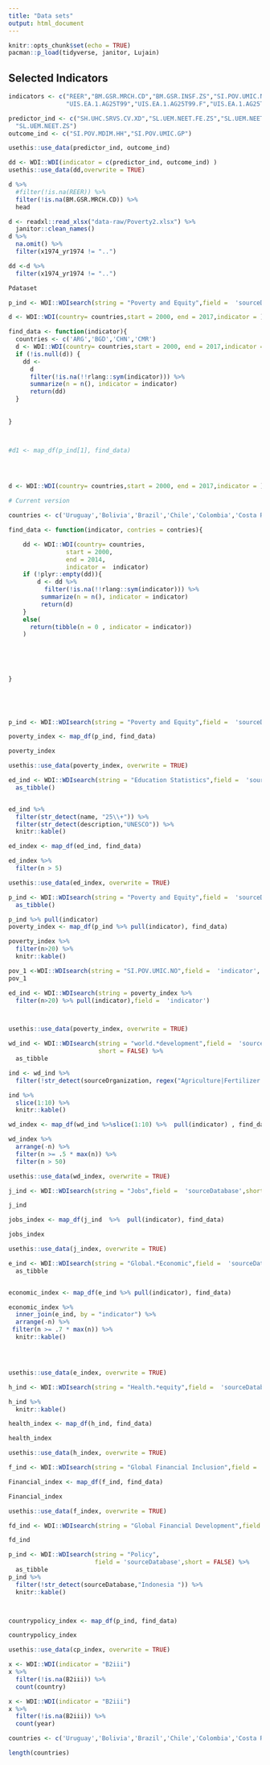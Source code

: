 ```yaml
---
title: "Data sets"
output: html_document
---
```


```r
knitr::opts_chunk$set(echo = TRUE)
pacman::p_load(tidyverse, janitor, Lujain)
```

## Selected Indicators


```r
indicators <- c("REER","BM.GSR.MRCH.CD","BM.GSR.INSF.ZS","SI.POV.UMIC.NO",
                "UIS.EA.1.AG25T99","UIS.EA.1.AG25T99.F","UIS.EA.1.AG25T99.F","UIS.EA.1.AG25T99.M","3.0.Gini","SI.POV.GINI" , "SI.DST.04TH.20")

predictor_ind <- c("SH.UHC.SRVS.CV.XD","SL.UEM.NEET.FE.ZS","SL.UEM.NEET.MA.ZS",
  "SL.UEM.NEET.ZS")
outcome_ind <- c("SI.POV.MDIM.HH","SI.POV.UMIC.GP")

usethis::use_data(predictor_ind, outcome_ind)
```




```r
dd <- WDI::WDI(indicator = c(predictor_ind, outcome_ind) )
usethis::use_data(dd,overwrite = TRUE)
```

```r
d %>% 
  #filter(!is.na(REER)) %>% 
  filter(!is.na(BM.GSR.MRCH.CD)) %>% 
  head
```



```r
d <- readxl::read_xlsx("data-raw/Poverty2.xlsx") %>% 
  janitor::clean_names()
d %>% 
  na.omit() %>%
  filter(x1974_yr1974 != "..") 
```

```r
dd <-d %>% 
  filter(x1974_yr1974 != "..") 
```

```r
Pdataset 
```
```r
p_ind <- WDI::WDIsearch(string = "Poverty and Equity",field =  'sourceDatabase')
```

```r

d <- WDI::WDI(country= countries,start = 2000, end = 2017,indicator = )
```

```r
find_data <- function(indicator){
  countries <- c('ARG','BGD','CHN','CMR')
  d <- WDI::WDI(country= countries,start = 2000, end = 2017,indicator =  indicator) 
  if (!is.null(d)) {
    dd <- 
      d
      filter(!is.na(!!rlang::sym(indicator))) %>% 
      summarize(n = n(), indicator = indicator)
      return(dd)
  }
  
 
}



#d1 <- map_df(p_ind[1], find_data)


  
```


```r

d <- WDI::WDI(country= countries,start = 2000, end = 2017,indicator = )
```

```r
# Current version

countries <- c('Uruguay','Bolivia','Brazil','Chile','Colombia','Costa Rica', 'Dominican Republic', 'Ecuador', 'El Salvador', 'Guatemala','Mexico', 'Nicaragua', 'Peru','Paraguay')

find_data <- function(indicator, contries = contries){

    dd <- WDI::WDI(country= countries,
                start = 2000,
                end = 2014,
                indicator =  indicator) 
    if (!plyr::empty(dd)){
        d <- dd %>% 
          filter(!is.na(!!rlang::sym(indicator))) %>% 
         summarize(n = n(), indicator = indicator)
         return(d)
    } 
    else(
      return(tibble(n = 0 , indicator = indicator))
    )
 

  
  
 
}



  
```

```r
p_ind <- WDI::WDIsearch(string = "Poverty and Equity",field =  'sourceDatabase')

poverty_index <- map_df(p_ind, find_data)

poverty_index

usethis::use_data(poverty_index, overwrite = TRUE)
```

```r
ed_ind <- WDI::WDIsearch(string = "Education Statistics",field =  'sourceDatabase',short = FALSE) %>% 
  as_tibble()


ed_ind %>% 
  filter(str_detect(name, "25\\+")) %>% 
  filter(str_detect(description,"UNESCO")) %>% 
  knitr::kable()
```

```r
ed_index <- map_df(ed_ind, find_data)

ed_index %>% 
  filter(n > 5)

usethis::use_data(ed_index, overwrite = TRUE)
```

```r
p_ind <- WDI::WDIsearch(string = "Poverty and Equity",field =  'sourceDatabase', short = FALSE) %>% 
  as_tibble()

p_ind %>% pull(indicator)
poverty_index <- map_df(p_ind %>% pull(indicator), find_data)

poverty_index %>% 
  filter(n>20) %>% 
  knitr::kable()
```
```r
pov_1 <-WDI::WDIsearch(string = "SI.POV.UMIC.NO",field =  'indicator', short = FALSE)
pov_1
```



```r

ed_ind <- WDI::WDIsearch(string = poverty_index %>% 
  filter(n>20) %>% pull(indicator),field =  'indicator')



usethis::use_data(poverty_index, overwrite = TRUE)
```


```r
wd_ind <- WDI::WDIsearch(string = "world.*development",field =  'sourceDatabase', 
                         short = FALSE) %>% 
  as_tibble

ind <- wd_ind %>%
  filter(!str_detect(sourceOrganization, regex("Agriculture|Fertilizer|Land", ignore_case=TRUE ))) 

ind %>% 
  slice(1:10) %>% 
  knitr::kable()

```


```r
wd_index <- map_df(wd_ind %>%slice(1:10) %>%  pull(indicator) , find_data)

wd_index %>% 
  arrange(-n) %>% 
  filter(n >= .5 * max(n)) %>% 
  filter(n > 50)

usethis::use_data(wd_index, overwrite = TRUE)
```

```r
j_ind <- WDI::WDIsearch(string = "Jobs",field =  'sourceDatabase',short = FALSE) 

j_ind

jobs_index <- map_df(j_ind  %>%  pull(indicator), find_data)

jobs_index

usethis::use_data(j_index, overwrite = TRUE)
```

```r
e_ind <- WDI::WDIsearch(string = "Global.*Economic",field =  'sourceDatabase',short = FALSE) %>% 
  as_tibble


economic_index <- map_df(e_ind %>% pull(indicator), find_data)

economic_index %>% 
  inner_join(e_ind, by = "indicator") %>% 
  arrange(-n) %>% 
 filter(n >= .7 * max(n)) %>% 
  knitr::kable()




usethis::use_data(e_index, overwrite = TRUE)
```

```r
h_ind <- WDI::WDIsearch(string = "Health.*equity",field =  'sourceDatabase', short = FALSE)

h_ind %>% 
  knitr::kable()

```

```r
health_index <- map_df(h_ind, find_data)

health_index

usethis::use_data(h_index, overwrite = TRUE)
```

```r
f_ind <- WDI::WDIsearch(string = "Global Financial Inclusion",field =  'sourceDatabase')

Financial_index <- map_df(f_ind, find_data)

Financial_index

usethis::use_data(f_index, overwrite = TRUE)
```

```r
fd_ind <- WDI::WDIsearch(string = "Global Financial Development",field =  'sourceDatabase')

fd_ind
```


```r
p_ind <- WDI::WDIsearch(string = "Policy",
                        field = 'sourceDatabase',short = FALSE) %>% 
  as_tibble
p_ind %>% 
  filter(!str_detect(sourceDatabase,"Indonesia ")) %>% 
  knitr::kable()



countrypolicy_index <- map_df(p_ind, find_data)

countrypolicy_index

usethis::use_data(cp_index, overwrite = TRUE)
```

```r
x <- WDI::WDI(indicator = "B2iii")
x %>% 
  filter(!is.na(B2iii)) %>% 
  count(country)

```

```r
x <- WDI::WDI(indicator = "B2iii")
x %>% 
  filter(!is.na(B2iii)) %>% 
  count(year)

```
```r
countries <- c('Uruguay','Bolivia','Brazil','Chile','Colombia','Costa Rica', 'Dominican Republic', 'Ecuador', 'El Salvador', 'Guatemala','Mexico', 'Nicaragua', 'Peru','Paraguay')

length(countries)
```






